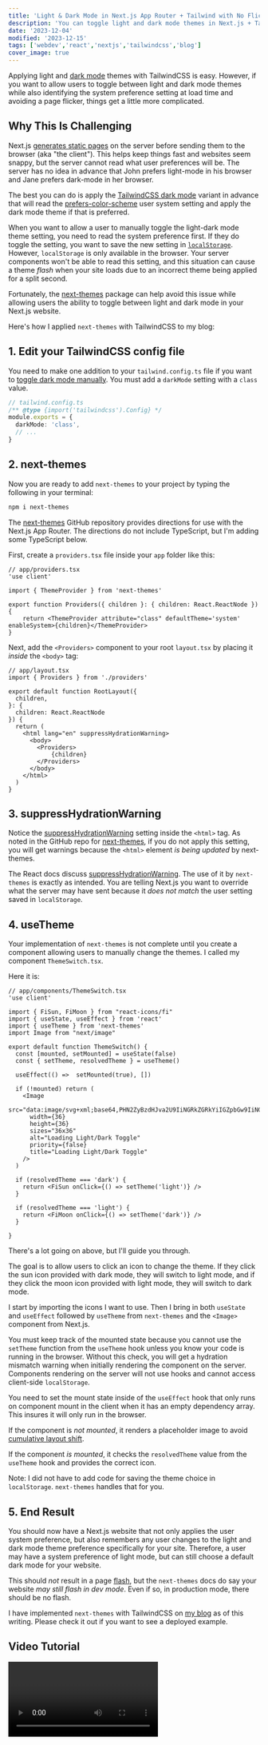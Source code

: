 ```yaml
---
title: 'Light & Dark Mode in Next.js App Router + Tailwind with No Flicker'
description: 'You can toggle light and dark mode themes in Next.js + TailwindCSS while avoiding a page flicker.'
date: '2023-12-04'
modified: '2023-12-15'
tags: ['webdev','react','nextjs','tailwindcss','blog']
cover_image: true
---
```


Applying light and [dark mode](https://tailwindcss.com/docs/dark-mode) themes with TailwindCSS is easy. However, if you want to allow users to toggle between light and dark mode themes while also identifying the system preference setting at load time and avoiding a page flicker, things get a little more complicated.

## Why This Is Challenging 

Next.js [generates static pages](https://nextjs.org/docs/app/building-your-application/upgrading/app-router-migration#static-site-generation-getstaticprops) on the server before sending them to the browser (aka "the client"). This helps keep things fast and websites seem snappy, but the server cannot read what user preferences will be. The server has no idea in advance that John prefers light-mode in his browser and Jane prefers dark-mode in her browser. 

The best you can do is apply the [TailwindCSS dark mode](https://tailwindcss.com/docs/dark-mode) variant in advance that will read the [prefers-color-scheme](https://developer.mozilla.org/en-US/docs/Web/CSS/@media/prefers-color-scheme) user system setting and apply the dark mode theme if that is preferred.

When you want to allow a user to manually toggle the light-dark mode theme setting, you need to read the system preference first. If they do toggle the setting, you want to save the new setting in [`localStorage`](https://developer.mozilla.org/en-US/docs/Web/API/Window/localStorage). However, `localStorage` is only available in the browser. Your server components won't be able to read this setting, and this situation can cause a theme _flash_ when your site loads due to an incorrect theme being applied for a split second. 

Fortunately, the [next-themes](https://github.com/pacocoursey/next-themes) package can help avoid this issue while allowing users the ability to toggle between light and dark mode in your Next.js website.

Here's how I applied `next-themes` with TailwindCSS to my blog:

## 1. Edit your TailwindCSS config file

You need to make one addition to your `tailwind.config.ts` file if you want to [toggle dark mode manually](https://tailwindcss.com/docs/dark-mode#toggling-dark-mode-manually). You must add a `darkMode` setting with a `class` value. 

```ts 
// tailwind.config.ts 
/** @type {import('tailwindcss').Config} */
module.exports = {
  darkMode: 'class',
  // ...
}
```

## 2. next-themes 

Now you are ready to add `next-themes` to your project by typing the following in your terminal:
```bash
npm i next-themes
```

The [next-themes](https://github.com/pacocoursey/next-themes) GitHub repository provides directions for use with the Next.js App Router. The directions do not include TypeScript, but I'm adding some TypeScript below. 

First, create a `providers.tsx` file inside your `app` folder like this:
```tsx 
// app/providers.tsx
'use client'

import { ThemeProvider } from 'next-themes'

export function Providers({ children }: { children: React.ReactNode }) {
    return <ThemeProvider attribute="class" defaultTheme='system' enableSystem>{children}</ThemeProvider>
}
```

Next, add the `<Providers>` component to your root `layout.tsx` by placing it _inside_ the `<body>` tag: 
```tsx 
// app/layout.tsx
import { Providers } from './providers'

export default function RootLayout({
  children,
}: {
  children: React.ReactNode
}) {
  return (
    <html lang="en" suppressHydrationWarning>
      <body>
        <Providers>
            {children}
        </Providers>
      </body>
    </html>
  )
}
```

## 3. suppressHydrationWarning

Notice the [suppressHydrationWarning](https://legacy.reactjs.org/docs/dom-elements.html#suppresshydrationwarning) setting inside the `<html>` tag. As noted in the GitHub repo for [next-themes](https://github.com/pacocoursey/next-themes), if you do not apply this setting, you will get warnings because the `<html>` element _is being updated_ by next-themes. 

The React docs discuss [suppressHydrationWarning](https://legacy.reactjs.org/docs/dom-elements.html#suppresshydrationwarning). The use of it by `next-themes` is exactly as intended. You are telling Next.js you want to override what the server may have sent because it _does not match_ the user setting saved in `localStorage`. 

## 4. useTheme 

Your implementation of `next-themes` is not complete until you create a component allowing users to manually change the themes. I called my component `ThemeSwitch.tsx`. 

Here it is:

```tsx 
// app/components/ThemeSwitch.tsx
'use client'

import { FiSun, FiMoon } from "react-icons/fi"
import { useState, useEffect } from 'react'
import { useTheme } from 'next-themes'
import Image from "next/image"

export default function ThemeSwitch() {
  const [mounted, setMounted] = useState(false)
  const { setTheme, resolvedTheme } = useTheme()

  useEffect(() =>  setMounted(true), [])

  if (!mounted) return (
    <Image
      src="data:image/svg+xml;base64,PHN2ZyBzdHJva2U9IiNGRkZGRkYiIGZpbGw9IiNGRkZGRkYiIHN0cm9rZS13aWR0aD0iMCIgdmlld0JveD0iMCAwIDI0IDI0IiBoZWlnaHQ9IjIwMHB4IiB3aWR0aD0iMjAwcHgiIHhtbG5zPSJodHRwOi8vd3d3LnczLm9yZy8yMDAwL3N2ZyI+PHJlY3Qgd2lkdGg9IjIwIiBoZWlnaHQ9IjIwIiB4PSIyIiB5PSIyIiBmaWxsPSJub25lIiBzdHJva2Utd2lkdGg9IjIiIHJ4PSIyIj48L3JlY3Q+PC9zdmc+Cg=="
      width={36}
      height={36}
      sizes="36x36"
      alt="Loading Light/Dark Toggle"
      priority={false}
      title="Loading Light/Dark Toggle"
    />
  )

  if (resolvedTheme === 'dark') {
    return <FiSun onClick={() => setTheme('light')} />
  }

  if (resolvedTheme === 'light') {
    return <FiMoon onClick={() => setTheme('dark')} />
  }

}
```

There's a lot going on above, but I'll guide you through. 

The goal is to allow users to click an icon to change the theme. If they click the sun icon provided with dark mode, they will switch to light mode, and if they click the moon icon provided with light mode, they will switch to dark mode. 

I start by importing the icons I want to use. Then I bring in both `useState` and `useEffect` followed by `useTheme` from `next-themes` and the `<Image>` component from Next.js. 

You must keep track of the mounted state because you cannot use the `setTheme` function from the `useTheme` hook unless you know your code is running in the browser. Without this check, you will get a hydration mismatch warning when initially rendering the component on the server. Components rendering on the server will not use hooks and cannot access client-side `localStorage`. 

You need to set the mount state inside of the `useEffect` hook that only runs on component mount in the client when it has an empty dependency array. This insures it will only run in the browser.

If the component is _not mounted_, it renders a placeholder image to avoid [cumulative layout shift](https://web.dev/articles/cls). 

If the component _is mounted_, it checks the `resolvedTheme` value from the `useTheme` hook and provides the correct icon. 

Note: I did not have to add code for saving the theme choice in `localStorage`. `next-themes` handles that for you.

## 5. End Result 

You should now have a Next.js website that not only applies the user system preference, but also remembers any user changes to the light and dark mode theme preference specifically for your site. Therefore, a user may have a system preference of light mode, but can still choose a default dark mode for your website.  

This should _not_ result in a page [flash](https://github.com/pacocoursey/next-themes#the-flash), but the `next-themes` docs do say your website _may still flash in dev mode_. Even if so, in production mode, there should be no flash. 

I have implemented `next-themes` with TailwindCSS on [my blog](https://www.davegray.codes/) as of this writing. Please check it out if you want to see a deployed example. 

## Video Tutorial

<Video id="7zqI4qMDdg8" />

I created a video tutorial based on this article, too. 

Check it out! 


